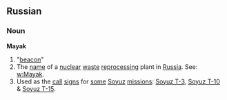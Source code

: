 ==Russian==

===Noun===

'''Mayak''' 
# "[[beacon]]"
# The [[name]] of a [[nuclear]] [[waste]] [[reprocess]]ing plant in [[Russia]].  See: [[w:Mayak]].
# Used as the [[call]] [[sign]]s for [[some]] [[w:Soyuz|Soyuz]] [[mission]]s: [[w:Soyuz T-3|Soyuz T-3]], [[w:Soyuz T-10|Soyuz T-10]] & [[w:Soyuz T-15|Soyuz T-15]].